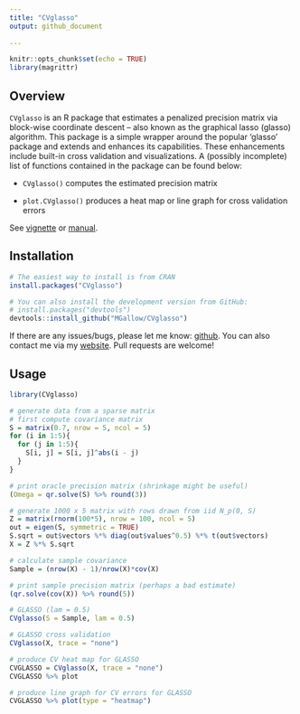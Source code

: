 ```yaml
---
title: "CVglasso"
output: github_document
  
---
```


```r
knitr::opts_chunk$set(echo = TRUE)
library(magrittr)
```

## Overview

`CVglasso` is an R package that estimates a penalized precision matrix via block-wise coordinate descent -- also known as the graphical lasso (glasso) algorithm. This package is a simple wrapper around the popular 'glasso' package and extends and enhances its capabilities. These enhancements include built-in cross validation and visualizations. A (possibly incomplete) list of functions contained in the package can be found below:

* `CVglasso()` computes the estimated precision matrix

* `plot.CVglasso()` produces a heat map or line graph for cross validation errors

See [vignette](https://mgallow.github.io/CVglasso/) or [manual](https://github.com/MGallow/CVglasso/blob/master/CVglasso.pdf).

## Installation

```r
# The easiest way to install is from CRAN
install.packages("CVglasso")

# You can also install the development version from GitHub:
# install.packages("devtools")
devtools::install_github("MGallow/CVglasso")
```

If there are any issues/bugs, please let me know: [github](https://github.com/MGallow/CVglasso/issues). You can also contact me via my [website](http://users.stat.umn.edu/~gall0441/). Pull requests are welcome!

## Usage

```r
library(CVglasso)

# generate data from a sparse matrix
# first compute covariance matrix
S = matrix(0.7, nrow = 5, ncol = 5)
for (i in 1:5){
  for (j in 1:5){
    S[i, j] = S[i, j]^abs(i - j)
  }
}

# print oracle precision matrix (shrinkage might be useful)
(Omega = qr.solve(S) %>% round(3))

# generate 1000 x 5 matrix with rows drawn from iid N_p(0, S)
Z = matrix(rnorm(100*5), nrow = 100, ncol = 5)
out = eigen(S, symmetric = TRUE)
S.sqrt = out$vectors %*% diag(out$values^0.5) %*% t(out$vectors)
X = Z %*% S.sqrt

# calculate sample covariance
Sample = (nrow(X) - 1)/nrow(X)*cov(X)

# print sample precision matrix (perhaps a bad estimate)
(qr.solve(cov(X)) %>% round(5))

# GLASSO (lam = 0.5)
CVglasso(S = Sample, lam = 0.5)

# GLASSO cross validation
CVglasso(X, trace = "none")

# produce CV heat map for GLASSO
CVGLASSO = CVglasso(X, trace = "none")
CVGLASSO %>% plot

# produce line graph for CV errors for GLASSO
CVGLASSO %>% plot(type = "heatmap")

```
